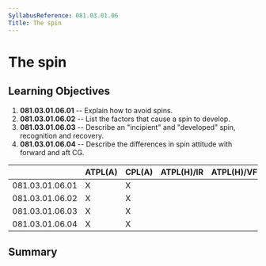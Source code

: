 ```yaml
---
SyllabusReference: 081.03.01.06
Title: The spin
---
```


# The spin

## Learning Objectives

1.  **081.03.01.06.01** -- Explain how to avoid spins.
2.  **081.03.01.06.02** -- List the factors that cause a spin to develop.
3.  **081.03.01.06.03** -- Describe an "incipient" and "developed" spin,
    recognition and recovery.
4.  **081.03.01.06.04** -- Describe the differences in spin attitude with
    forward and aft CG.

|                 | ATPL(A) | CPL(A) | ATPL(H)/IR | ATPL(H)/VFR | CPL(H) | IR  | CBIR(A) |
| --------------- | ------- | ------ | ---------- | ----------- | ------ | --- | ------- |
| 081.03.01.06.01 | X       | X      |            |             |        |     |         |
| 081.03.01.06.02 | X       | X      |            |             |        |     |         |
| 081.03.01.06.03 | X       | X      |            |             |        |     |         |
| 081.03.01.06.04 | X       | X      |            |             |        |     |         |

## Summary

